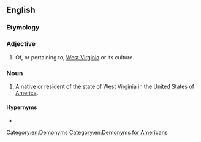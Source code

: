 ==English==

===Etymology===
{{suffix|en|West Virginia|an}}

===Adjective===
{{en-adj|-}}

# Of, or pertaining to, [[West Virginia]] or its culture.

===Noun===
{{en-noun}}

# A [[native]] or [[resident]] of the [[state]] of [[West Virginia]] in the [[United States of America]].

====Hypernyms====
* {{l|en|American}}

[[Category:en:Demonyms]]
[[Category:en:Demonyms for Americans]]